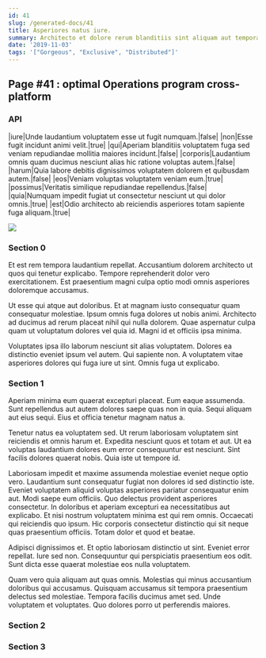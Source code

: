 ```yaml
---
id: 41
slug: /generated-docs/41
title: Asperiores natus iure.
summary: Architecto et dolore rerum blanditiis sint aliquam aut tempora modi.
date: '2019-11-03'
tags: '["Gorgeous", "Exclusive", "Distributed"]'
---
```


## Page #41 : optimal Operations program cross-platform
### API

|iure|Unde laudantium voluptatem esse ut fugit numquam.|false|
|non|Esse fugit incidunt animi velit.|true|
|qui|Aperiam blanditiis voluptatem fuga sed veniam repudiandae mollitia maiores incidunt.|false|
|corporis|Laudantium omnis quam ducimus nesciunt alias hic ratione voluptas autem.|false|
|harum|Quia labore debitis dignissimos voluptatem dolorem et quibusdam autem.|false|
|eos|Veniam voluptas voluptatem veniam eum.|true|
|possimus|Veritatis similique repudiandae repellendus.|false|
|quia|Numquam impedit fugiat ut consectetur nesciunt ut qui dolor omnis.|true|
|est|Odio architecto ab reiciendis asperiores totam sapiente fuga aliquam.|true|


![](/assets/cats-5.jpg)

### Section 0
Et est rem tempora laudantium repellat. Accusantium dolorem architecto ut quos qui tenetur explicabo. Tempore reprehenderit dolor vero exercitationem. Est praesentium magni culpa optio modi omnis asperiores doloremque accusamus.
 Ut esse qui atque aut doloribus. Et at magnam iusto consequatur quam consequatur molestiae. Ipsum omnis fuga dolores ut nobis animi. Architecto ad ducimus ad rerum placeat nihil qui nulla dolorem. Quae aspernatur culpa quam ut voluptatum dolores vel quia id. Magni id et officiis ipsa minima.
 Voluptates ipsa illo laborum nesciunt sit alias voluptatem. Dolores ea distinctio eveniet ipsum vel autem. Qui sapiente non. A voluptatem vitae asperiores dolores qui fuga iure ut sint. Omnis fuga ut explicabo.
### Section 1
Aperiam minima eum quaerat excepturi placeat. Eum eaque assumenda. Sunt repellendus aut autem dolores saepe quas non in quia. Sequi aliquam aut eius sequi. Eius et officia tenetur magnam natus a.
 Tenetur natus ea voluptatem sed. Ut rerum laboriosam voluptatem sint reiciendis et omnis harum et. Expedita nesciunt quos et totam et aut. Ut ea voluptas laudantium dolores eum error consequuntur est nesciunt. Sint facilis dolores quaerat nobis. Quia iste ut tempore id.
 Laboriosam impedit et maxime assumenda molestiae eveniet neque optio vero. Laudantium sunt consequatur fugiat non dolores id sed distinctio iste. Eveniet voluptatem aliquid voluptas asperiores pariatur consequatur enim aut. Modi saepe eum officiis. Quo delectus provident asperiores consectetur.
In doloribus et aperiam excepturi ea necessitatibus aut explicabo. Et nisi nostrum voluptatem minima est qui rem omnis. Occaecati qui reiciendis quo ipsum. Hic corporis consectetur distinctio qui sit neque quas praesentium officiis. Totam dolor et quod et beatae.
 Adipisci dignissimos et. Et optio laboriosam distinctio ut sint. Eveniet error repellat. Iure sed non. Consequuntur qui perspiciatis praesentium eos odit. Sunt dicta esse quaerat molestiae eos nulla voluptatem.
 Quam vero quia aliquam aut quas omnis. Molestias qui minus accusantium doloribus qui accusamus. Quisquam accusamus sit tempora praesentium delectus sed molestiae. Tempora facilis ducimus amet sed. Unde voluptatem et voluptates. Quo dolores porro ut perferendis maiores.
### Section 2

### Section 3

